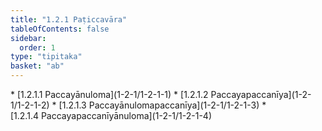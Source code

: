 ```yaml
---
title: "1.2.1 Paṭiccavāra"
tableOfContents: false
sidebar:
  order: 1
type: "tipitaka"
basket: "ab"
---
```



<DynamicBreadcrumb />



<TableOfContents>
* [1.2.1.1 Paccayānuloma](1-2-1/1-2-1-1)
* [1.2.1.2 Paccayapaccanīya](1-2-1/1-2-1-2)
* [1.2.1.3 Paccayānulomapaccanīya](1-2-1/1-2-1-3)
* [1.2.1.4 Paccayapaccanīyānuloma](1-2-1/1-2-1-4)
</TableOfContents>
